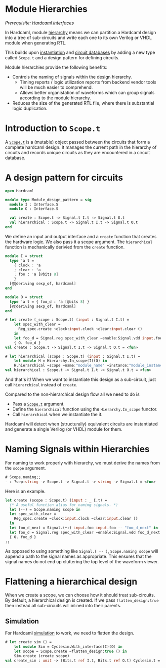 # Module Hierarchies

*Prerequisite: [Hardcaml interfaces](hardcaml_interfaces.mdx)*

In Hardcaml, module
[hierarchy](https://ocaml.janestreet.com/ocaml-core/latest/doc/hardcaml/Hardcaml/Hierarchy/index.html)
means we can partition a Hardcaml design
into a tree of sub-circuits and write each one to its own Verilog or
VHDL module when generating RTL.

This builds upon [instantiation](instantiation.mdx) and
[circuit databases](rtl_generation.mdx) by adding a new type called
`Scope.t` and a design pattern for defining circuits.

Module hierarchies provide the following benefits:

- Controls the naming of signals within the design hierarchy.
  - Timing reports / logic utilization reports from backend vendor
    tools will be much easier to comprehend.
  - Allows better organistation of waveforms which can group signals
    according to the module hierarchy.
- Reduces the size of the generated RTL file, where there is
  substantial logic duplication.

# Introduction to `Scope.t`

A [`Scope.t`](https://ocaml.janestreet.com/ocaml-core/latest/doc/hardcaml/Hardcaml/Scope/index.html)
is a (mutable) object passed between the circuits that
form a complete hardcaml design. It manages the current path in the
hierarchy of circuits and records unique circuits as they are
encountered in a circuit database.

# A design pattern for circuits

```ocaml
open Hardcaml

module type Module_design_pattern = sig
  module I : Interface.S
  module O : Interface.S

  val create : Scope.t -> Signal.t I.t -> Signal.t O.t
  val hierarchical : Scope.t -> Signal.t I.t -> Signal.t O.t
end
```

We define an input and output interface and a `create` function that
creates the hardware logic. We also pass it a scope argument. The
`hierarchical` function is mechanically derivied from the `create`
function.

```ocaml
module I = struct
  type 'a t =
    { clock : 'a
    ; clear : 'a
    ; foo : 'a [@bits 8]
    }
  [@@deriving sexp_of, hardcaml]
end

module O = struct
  type 'a t = { foo_d : 'a [@bits 8] }
  [@@deriving sexp_of, hardcaml]
end
```

```ocaml
# let create (_scope : Scope.t) (input : Signal.t I.t) =
    let spec_with_clear =
      Reg_spec.create ~clock:input.clock ~clear:input.clear ()
    in
    let foo_d = Signal.reg spec_with_clear ~enable:Signal.vdd input.foo in
    { O. foo_d }
val create : Scope.t -> Signal.t I.t -> Signal.t O.t = <fun>

# let hierarchical (scope : Scope.t) (input : Signal.t I.t) =
    let module H = Hierarchy.In_scope(I)(O) in
    H.hierarchical ~scope ~name:"module_name" ~instance:"module_instance_2" create input
val hierarchical : Scope.t -> Signal.t I.t -> Signal.t O.t = <fun>
```

And that's it! When we want to instantiate this design as a
sub-circuit, just call `hierarchical` instead of `create`.

Compared to the non-hierarchical design flow all we need to do is

- Pass a [`Scope.t`](https://ocaml.janestreet.com/ocaml-core/latest/doc/hardcaml/Hardcaml/Scope/index.html) argument.
- Define the `hierarchical` function using the `Hierarchy.In_scope`
  functor.
- Call `hierarchical` when we instantiate the it.

Hardcaml will detect when (structurally) equivalent circuits are
instantiated and generate a single Verilog (or VHDL) module for them.

# Naming Signals within Hierarchies

For naming to work properly with hierarchy, we must derive the names
from the `scope` argument.

```ocaml
# Scope.naming;;
- : ?sep:string -> Scope.t -> Signal.t -> string -> Signal.t = <fun>
```

Here is an example.

```ocaml
let create (scope : Scope.t) (input : _ I.t) =
  (* A useful function alias for naming signals. *)
  let (--) = Scope.naming scope in
  let spec_with_clear =
    Reg_spec.create ~clock:input.clock ~clear:input.clear ()
  in
  let foo_d_next = Signal.(+:) input.foo input.foo -- "foo_d_next" in
  let foo_d = Signal.reg spec_with_clear ~enable:Signal.vdd foo_d_next in
  { O. foo_d }
;;
```

As opposed to using something like `Signal.( -- )`, `Scope.naming
scope` will append a path to the signal names as appropriate. This
ensures that the signal names do not end up cluttering the top level
of the waveform viewer.

# Flattening a hierarchical design

When we create a scope, we can choose how it should treat
sub-circuits. By default, a hierarchical design is created. If we pass
`flatten_design:true` then instead all sub-circuits will inlined into
their parents.

## Simulation

For Hardcaml [simulation](simulation.mdx) to work, we need to flatten
the design.

```ocaml
# let create_sim () =
    let module Sim = Cyclesim.With_interface(I)(O) in
    let scope = Scope.create ~flatten_design:true () in
    Sim.create (create scope)
val create_sim : unit -> (Bits.t ref I.t, Bits.t ref O.t) Cyclesim.t = <fun>
```
